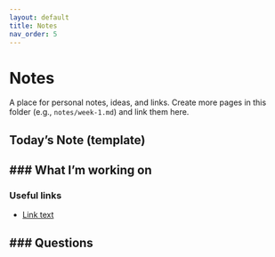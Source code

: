 ```yaml
---
layout: default
title: Notes
nav_order: 5
---
```


# Notes

A place for personal notes, ideas, and links. Create more pages in this folder (e.g., `notes/week-1.md`) and link them here.

## Today’s Note (template)

### What I’m working on
-

### Useful links
- [Link text](https://example.com)

### Questions
-
